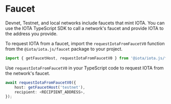 
# Faucet

Devnet, Testnet, and local networks include faucets that mint IOTA. You can use the IOTA TypeScript
SDK to call a network's faucet and provide IOTA to the address you provide.

To request IOTA from a faucet, import the `requestIotaFromFaucetV0` function from the
`@iota/iota.js/faucet` package to your project.

```typescript
import { getFaucetHost, requestIotaFromFaucetV0 } from '@iota/iota.js/faucet';
```

Use `requestIotaFromFaucetV0` in your TypeScript code to request IOTA from the network's faucet.

```typescript
await requestIotaFromFaucetV0({
	host: getFaucetHost('testnet'),
	recipient: <RECIPIENT_ADDRESS>,
});
```

<Faucet/>
